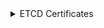 
<details>
<summary>ETCD Certificates</summary>

### Переменные окружения сертификатов

<CodeBlock language="bash">
{`
  mkdir -p $\{BASE_K8S_PATH\}/pki
  mkdir -p $\{BASE_K8S_PATH\}/openssl/csr
`}
</CodeBlock>

### Инструкция создания сертификатов

:::note
Для удобства добавил блок расширения, что бы в перспективе отобразить инструкции сертификатов для `cfssl`
:::

<Tabs 
    defaultValue='openssl'
    values={[
        { label: "openssl", value: "openssl" },
    ]}>
    <TabItem value='openssl'>

      #### Конфигурация `openssl` kube-etcd-healthcheck-client

      ```bash
      cat <<EOF > ${ETCD_CLIENT_CRT_CONF}
      [ req ]
      default_bits        = ${ETCD_CLIENT_KEY_SIZE}
      prompt              = no
      default_md          = sha256
      distinguished_name  = dn

      [ dn ]
      CN = ${ETCD_CLIENT_CN}

      [ v3_ext ]
      authorityKeyIdentifier=keyid,issuer:always
      basicConstraints=CA:FALSE
      keyUsage=keyEncipherment,dataEncipherment
      extendedKeyUsage=clientAuth
      EOF
      ```

      #### Конфигурация `openssl` etcd-server

      ```bash
      cat <<EOF > ${ETCD_SERVER_CRT_CONF}
      [ req ]
      default_bits        = ${ETCD_SERVER_KEY_SIZE}
      prompt              = no
      default_md          = sha256
      distinguished_name  = dn
      req_extensions      = req_ext

      [ req_ext ]
      subjectAltName = @alt_names

      [ alt_names ]
      DNS.1 = localhost
      DNS.2 = ${HOST_NAME}
      DNS.3 = ${FULL_HOST_NAME}
      IP.1  = 127.0.0.1
      IP.2  = 0:0:0:0:0:0:0:1
      IP.3  = ${MACHINE_LOCAL_ADDRESS}

      [ dn ]
      CN = "${FULL_HOST_NAME}"

      [ v3_ext ]
      authorityKeyIdentifier=keyid,issuer:always
      basicConstraints=CA:FALSE
      keyUsage=keyEncipherment,dataEncipherment
      extendedKeyUsage=serverAuth,clientAuth
      subjectAltName=@alt_names
      EOF
      ```

      #### Конфигурация `openssl` etcd-peer

      ```bash
      cat <<EOF > ${ETCD_PEER_CRT_CONF}
      [ req ]
      default_bits        = ${ETCD_PEER_KEY_SIZE}
      prompt              = no
      default_md          = sha256
      distinguished_name  = dn
      req_extensions      = req_ext

      [ req_ext ]
      subjectAltName = @alt_names

      [ alt_names ]
      DNS.1 = localhost
      DNS.2 = ${HOST_NAME}
      DNS.3 = ${FULL_HOST_NAME}
      IP.1  = 127.0.0.1
      IP.2  = 0:0:0:0:0:0:0:1
      IP.3  = ${MACHINE_LOCAL_ADDRESS}

      [ dn ]
      CN = "${FULL_HOST_NAME}"

      [ v3_ext ]
      authorityKeyIdentifier=keyid,issuer:always
      basicConstraints=CA:FALSE
      keyUsage=keyEncipherment,dataEncipherment
      extendedKeyUsage=serverAuth,clientAuth
      subjectAltName=@alt_names
      EOF
      ```

      #### Генерация приватных ключей сертификатов

      ```bash
      openssl genrsa \
        -out "${ETCD_CLIENT_KEY_PATH}" ${ETCD_CLIENT_KEY_SIZE}
      openssl genrsa \
        -out "${ETCD_SERVER_KEY_PATH}" ${ETCD_SERVER_KEY_SIZE}
      openssl genrsa \
        -out "${ETCD_PEER_KEY_PATH}" ${ETCD_PEER_KEY_SIZE}
      ```

      #### Генерация CSR будущих сертификатов

      ```bash
      openssl req \
        -new \
        -key "${ETCD_CLIENT_KEY_PATH}" \
        -out "${ETCD_CLIENT_CSR_PATH}" \
        -config "${ETCD_CLIENT_CRT_CONF}"

      openssl req \
        -new \
        -key "${ETCD_SERVER_KEY_PATH}" \
        -out "${ETCD_SERVER_CSR_PATH}" \
        -config "${ETCD_SERVER_CRT_CONF}"

      openssl req \
        -new \
        -key "${ETCD_PEER_KEY_PATH}" \
        -out "${ETCD_PEER_CSR_PATH}" \
        -config "${ETCD_PEER_CRT_CONF}"
      ```

      #### Подпись CSR ключом удостоверяющего центра (CA)

      ```bash
      openssl x509 \
        -req \
        -days 365 \
        -sha256 \
        -CA "${ETCD_CA_CRT_PATH}" \
        -CAkey "${ETCD_CA_KEY_PATH}" \
        -CAcreateserial \
        -in "${ETCD_CLIENT_CSR_PATH}" \
        -out "${ETCD_CLIENT_CRT_PATH}" \
        -extensions v3_ext \
        -extfile "${ETCD_CLIENT_CRT_CONF}"

      openssl x509 \
        -req \
        -days 365 \
        -sha256 \
        -CA "${ETCD_CA_CRT_PATH}" \
        -CAkey "${ETCD_CA_KEY_PATH}" \
        -CAcreateserial \
        -in "${ETCD_SERVER_CSR_PATH}" \
        -out "${ETCD_SERVER_CRT_PATH}" \
        -extensions v3_ext \
        -extfile "${ETCD_SERVER_CRT_CONF}"

      openssl x509 \
        -req \
        -days 365 \
        -sha256 \
        -CA "${ETCD_CA_CRT_PATH}" \
        -CAkey "${ETCD_CA_KEY_PATH}" \
        -CAcreateserial \
        -in "${ETCD_PEER_CSR_PATH}" \
        -out "${ETCD_PEER_CRT_PATH}" \
        -extensions v3_ext \
        -extfile "${ETCD_PEER_CRT_CONF}"
      ```

    </TabItem>

</Tabs>

</details>
